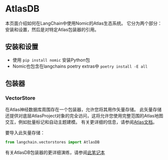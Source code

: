 # AtlasDB

本页面介绍如何在LangChain中使用Nomic的Atlas生态系统。
它分为两个部分：安装和设置，然后是对特定Atlas包装器的引用。

## 安装和设置
- 使用 `pip install nomic` 安装Python包
- Nomic也包含在langchains poetry extras中 `poetry install -E all`

## 包装器

### VectorStore

在Atlas神经数据库周围存在一个包装器，允许您将其用作矢量存储。
此矢量存储还提供对底层AtlasProject对象的完全访问，这将允许您使用完整范围的Atlas地图交互，例如批量标记和自动主题建模。
有关更详细的信息，请参阅[Atlas文档](https://docs.nomic.ai/atlas_api.html)。





要导入此矢量存储：
```python
from langchain.vectorstores import AtlasDB
```

有关AtlasDB包装器的更详细演练，请参阅[此笔记本](/docs/modules/data_connection/vectorstores/integrations/atlas.html)
